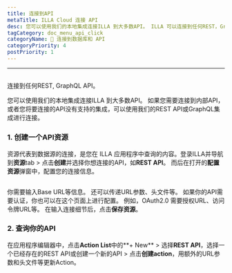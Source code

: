 ```yaml
---
title: 连接到API
metaTitle: ILLA Cloud 连接 API
desc: 您可以使用我们的本地集成连接ILLA 到大多数API。 ILLA 可以连接到任何REST，GraphQL API
tagCategory: doc_menu_api_click
categoryName: 📲 连接到数据库和 API
categoryPriority: 4
postPriority: 1
---
```


* * *

## <h2 hidden>Connect to an API</h2>

连接到任何REST, GraphQL API。

您可以使用我们的本地集成连接ILLA 到大多数API。 如果您需要连接到内部API，或者您将要连接的API没有支持的集成，可以使用我们的REST API或GraphQL集成进行连接。

### 1.  创建一个API资源

资源代表到数据源的连接，是您在 ILLA 应用程序中查询的内容。登录ILLA并导航到**资源**tab > 点击**创建**并选择你想连接的API，如**REST API**。 而后在打开的**配置资源**弹窗中，配置您的连接信息。

<img
  src='https://cdn.illacloud.com/official-website/img/docs/connect/connect-api/config.png'
  alt=""
/>

你需要输入Base URL等信息。 还可以传递URL参数、头文件等。 如果你的API需要认证，你也可以在这个页面上进行配置。 例如，OAuth2.0 需要授权URL、访问令牌URL等。 在输入连接细节后，点击**保存资源**。

### 2.  查询你的API

在应用程序编辑器中，点击**Action List**中的**+ New** > 选择**REST API**，选择一个已经存在的REST API或创建一个新的API > 点击**创建action**，用额外的URL参数和头文件等更新Action。

<img
  src='https://cdn.illacloud.com/official-website/img/docs/connect/connect-api/action.png'
  alt=""
/>
